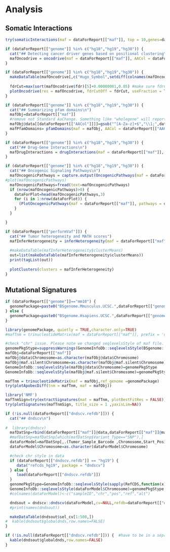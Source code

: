 
# Analysis
## Somatic Interactions
```r
try(somaticInteractions(maf = dataForReport[["maf"]], top = 10,genes=dataForReport[["interestedGenes"]], pvalue = c(0.05, 0.1)))
```

<!-- ## Detecting cancer driver genes based on positional clustering -->
```r
if (dataForReport[["genome"]] %in% c("hg18","hg19","hg38")) {
  cat("## Detecting cancer driver genes based on positional clustering\n")
  mafOncodrive = oncodrive(maf = dataForReport[["maf"]], AACol = dataForReport[["AACol"]], minMut = 5, pvalMethod = 'zscore')
}
```

```r
if (dataForReport[["genome"]] %in% c("hg18","hg19","hg38")) {
  makeDataTable(mafOncodrive[,c("Hugo_Symbol",setdiff(colnames(mafOncodrive),colnames(dataForReport[["maf"]]@gene.summary))),with = FALSE])
  
  fdrCut=max(sort(mafOncodrive$fdr)[5]+0.00000001,0.05) #make sure fdrCut can include at least 5 points for plot
  plotOncodrive(res = mafOncodrive, fdrCutOff = fdrCut, useFraction = TRUE)
}
```

<!-- ## Summarizing pfam domains -->
```r
if (dataForReport[["genome"]] %in% c("hg18","hg19","hg38")) {
  cat("## Summarizing pfam domains\n")
  mafObj=dataForReport[["maf"]]
  #remove not Standard AaChange. Something like "wholegene" will report error. Add ; behind it to aviod it
  mafObj@data[[dataForReport[["AACol"]]]]=gsub("^[A-Za-z]+$","\\1;",dataForReport[["maf"]]@data[[dataForReport[["AACol"]]]])
  mafPfamDomains= pfamDomains(maf = mafObj, AACol = dataForReport[["AACol"]], top = 10)
}
```


<!-- ## Drug-Gene Interactions -->
```r
if (dataForReport[["genome"]] %in% c("hg18","hg19","hg38")) {
  cat("## Drug-Gene Interactions\n")
  mafDrugInteractions = drugInteractions(maf = dataForReport[["maf"]], fontSize = 0.75)
}
```



<!-- ## Oncogenic Signaling Pathways -->
```r
if (dataForReport[["genome"]] %in% c("hg18","hg19","hg38")) {
  cat("## Oncogenic Signaling Pathways\n")
  mafOncogenicPathways = capture.output(OncogenicPathways(maf = dataForReport[["maf"]]))
#plot(mafOncogenicPathways)
  mafOncogenicPathways=fread(text=mafOncogenicPathways)
  if (nrow(mafOncogenicPathways)>0) {
    dataForPlot=head(mafOncogenicPathways,3)
    for (i in 1:nrow(dataForPlot)) {
      (PlotOncogenicPathways(maf = dataForReport[["maf"]], pathways = dataForPlot$Pathway[i]))
    }
  }

}
```


<!-- ## Tumor heterogeneity and MATH scores -->
<!-- Top 5 most mutated samples were used -->
```r
if (dataForReport[["performVaf"]]) {
  cat("## Tumor heterogeneity and MATH scores")
  mafInferHeterogeneity = inferHeterogeneity(maf = dataForReport[["maf"]], vafCol = dataForReport[["vafCol"]])
  
  #makeDataTable(mafInferHeterogeneity$clusterMeans)
  out=list(makeDataTable(mafInferHeterogeneity$clusterMeans))
  print(tagList(out))
  
  plotClusters(clusters = mafInferHeterogeneity)
}

```

<!-- ```{r} -->
<!-- mafInferHeterogeneity = inferHeterogeneity(maf = dataForReport[["maf"]], vafCol = 'i_TumorVAF_WU') -->
<!-- gvisTable(mafInferHeterogeneity$clusterMeans,options=tableVisOptions) -->
<!-- plotClusters(clusters = mafInferHeterogeneity) -->

<!-- ``` -->

## Mutational Signatures

```r
if (dataForReport[["genome"]]=="mm10") {
  genomePackage=paste0("BSgenome.Mmusculus.UCSC.",dataForReport[["genome"]])
} else {
  genomePackage=paste0("BSgenome.Hsapiens.UCSC.",dataForReport[["genome"]])
}

library(genomePackage, quietly = TRUE,character.only=TRUE)
#mafTnm = trinucleotideMatrix(maf = dataForReport[["maf"]], prefix = 'chr', add = TRUE, ref_genome =dataForReport[["genomePackage"]])

#check "chr" issue. Please note we changed seqlevelsStyle of maf file. May influence other analysis in future. So need to use another variable
genomePkgStype=suppressWarnings(GenomeInfoDb::seqlevelsStyle(BSgenome::getBSgenome(genome =genomePackage)))
mafObj=dataForReport[["maf"]]
mafObj@data$Chromosome=as.character(mafObj@data$Chromosome)
mafObj@maf.silent$Chromosome=as.character(mafObj@maf.silent$Chromosome)
GenomeInfoDb::seqlevelsStyle(mafObj@data$Chromosome)=genomePkgStype
GenomeInfoDb::seqlevelsStyle(mafObj@maf.silent$Chromosome)=genomePkgStype

mafTnm = trinucleotideMatrix(maf = mafObj,ref_genome =genomePackage)
try(plotApobecDiff(tnm = mafTnm, maf = mafObj))

library('NMF')
mafTnmSign=try(extractSignatures(mat = mafTnm, plotBestFitRes = FALSE))
try(plotSignatures(mafTnmSign, title_size = 1 ,yaxisLim=NA))

```


<!-- ## dndscv -->
```r
if (!is.null(dataForReport[["dndscv.refdb"]])) {
  cat("## dndscv\n")
  
#  library(dndscv)
  mafDatSnp=rbind(dataForReport[["maf"]]@data,dataForReport[["maf"]]@maf.silent)
  #mafDatSnp=mafDatSnp[which(mafDatSnp$Variant_Type=="SNP"),]
  dataForModel=mafDatSnp[,.(Tumor_Sample_Barcode ,Chromosome,Start_Position,Reference_Allele,Tumor_Seq_Allele2)]
  dataForModel$Chromosome=as.character(dataForModel$Chromosome)

  #check chr style in data
  if (dataForReport[["dndscv.refdb"]] == "hg19") {
     data("refcds_hg19", package = "dndscv")
  } else {
     load(dataForReport[["dndscv.refdb"]])
  }
  genomePkgStype=GenomeInfoDb::seqlevelsStyle(sapply(RefCDS,function(x) x$chr))
  GenomeInfoDb::seqlevelsStyle(dataForModel$Chromosome)=genomePkgStype
  #colnames(dataForModel)<-c("sampleID","chr","pos","ref","alt")

  dndsout = dndscv::dndscv(dataForModel,cv=NULL,refdb=dataForReport[["dndscv.refdb"]],use_indel_sites=FALSE)
  #print(names(dndsout))

  makeDataTable(dndsout$sel_cv[1:500,])
#  kable(dndsout$globaldnds,row.names=FALSE)
}

if (!is.null(dataForReport[["dndscv.refdb"]])) {  #have to be in a seprate section to make sure makeDataTable(dndsout$sel_cv[1:500,]) can display
  kable(dndsout$globaldnds,row.names=FALSE)
}
```





